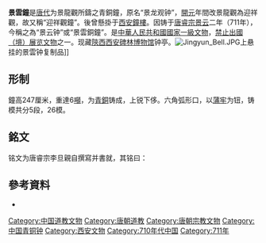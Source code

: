 {{禁止出国(境)展览文物 
|名称 = 景雲鐘 
|图片 = [[File:Jingyun_bell.jpg|220px]]的景雲钟]]
|时代 = [[唐朝|唐朝]][[景雲|景雲]]二年 
|出土 = 
|现藏 = [[西安碑林博物馆|西安碑林博物馆]] 
|登录 = 2002年 
|}}
'''景雲鐘'''是[[唐代|唐代]]为景龍觀所鑄之青銅鐘，原名“景龙观钟”，[[開元|開元]]年間改景龍觀為迎祥觀，故又稱“迎祥觀鐘”。後曾懸掛于[[西安鐘樓|西安鐘樓]]。因铸于[[唐睿宗|唐睿宗]][[景云|景云]]二年（711年），今稱之為“景云钟”或“景雲銅鐘”。是[[中華人民共和國|中華人民共和國]][[國家一級文物|國家一級文物]]，[[禁止出國（境）展览文物|禁止出國（境）展览文物]]之一。现藏[[陝西|陝西]][[西安碑林博物馆|西安碑林博物馆]]钟亭。[[File:Jingyun_Bell.JPG|thumb]]上悬挂的景雲钟复制品]]

==形制==
鐘高247厘米，重達6[[噸|噸]]，为[[青銅|青銅]]铸成，上锐下侈。六角弧形口，以[[蒲牢|蒲牢]]为钮，铸模共分5段，26模。

==銘文==
铭文为唐睿宗李旦親自撰寫并書就，其铭曰：

{{Cquote 2|原夫一氣凝真，含紫虛而構極；三清韞秘，控碧落而崇因。雖大道無為，濟物歸於善貸；而妙門有教，滅咎在於希聲。景龍觀者，中宗孝和皇帝之所造也。曾城寫質，閬苑圖形。但名在騫林，而韻停鐘虡。朕翹情八素，締想九元，命彼鼓延，鑄斯無射。考虞倕之懿法，得晉曠之宏規。廣召鯨工，遠徵鳧匠，耶溪集寶，麗壑收珍。警風雨之辰，節昏明之候。飛廉扇炭，屏翳營爐，翥鶴呈姿，蹲熊發狀。角而不震，侈而克揚，庶其曉散靈音，鎮入鹓鸞之殿；夕騰仙韻，恒流鳷鵲之闈。聾俗聽而而鹹痊，迷方聞而永悟。洪鈞式啟，寶字攸鐫。其銘曰：紫宸禦歷，青元樹因。傾巖集寶，竭府收珍。杜夔律應，張永規陳。形包九乳，儀超萬鈞。上資七廟，傍延兆人。風嚴韻急，霜重音新。自茲千歲，從今億春。縣玉京而薦福，侶銅史而司辰。

景雲二年，太歲辛亥，金九癸酉金朔，一十五日丁亥鑄成。}}
{{wikisource|景龍觀鐘銘}}
==參考資料==
*{{zh}}{{cite web|url=http://lib.sxsdq.cn/bin/mse.exe?seachword=&K=a&A=5&rec=48&run=13|title=陕西省志-文物志：第七章-青铜器-第五节-南北朝、唐、宋</span>|publisher=陝西省地情網：陝西省地情資料庫|date=|accessdate=2009-04-27}}{{dead link|date=2018年3月 |bot=InternetArchiveBot |fix-attempted=yes }}

{{禁止出境展览文物索引}}
[[Category:中国道教文物|Category:中国道教文物]]
[[Category:唐朝道教|Category:唐朝道教]]
[[Category:唐朝宗教文物|Category:唐朝宗教文物]]
[[Category:中国青铜钟|Category:中国青铜钟]]
[[Category:西安文物|Category:西安文物]]
[[Category:710年代中国|Category:710年代中国]]
[[Category:711年|Category:711年]]
